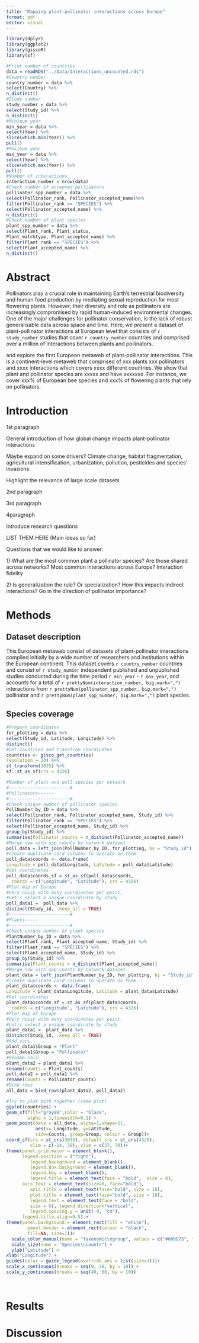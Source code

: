 ```yaml
---
title: "Mapping plant-pollinator interactions across Europe"
format: pdf
editor: visual
---
```


```r
library(dplyr)
library(ggplot2)
library(giscoR)
library(sf)
```


```r
#Print number of countries
data = readRDS("../Data/Interactions_uncounted.rds")
#Country number
country_number = data %>% 
select(Country) %>% 
n_distinct()
#Study number
study_number = data %>% 
select(Study_id) %>% 
n_distinct()
#Minimum year
min_year = data %>% 
select(Year) %>% 
slice(which.min(Year)) %>% 
pull()
#Maximum year
max_year = data %>% 
select(Year) %>% 
slice(which.max(Year)) %>% 
pull()
#Number of interactions
interaction_number = nrow(data)
#Check number of accepted pollinators
pollinator_spp_number = data %>% 
select(Pollinator_rank, Pollinator_accepted_name)%>%
filter(Pollinator_rank == "SPECIES") %>% 
select(Pollinator_accepted_name) %>% 
n_distinct()
#Check number of plant species
plant_spp_number = data %>% 
select(Plant_rank, Plant_status, 
Plant_matchtype, Plant_accepted_name) %>% 
filter(Plant_rank == "SPECIES") %>% 
select(Plant_accepted_name) %>% 
n_distinct()


```


# Abstract

Pollinators play a crucial role in maintaining Earth's terrestrial biodiversity and human food production by mediating sexual reproduction for most flowering plants. However, their diversity and role as pollinators are increasingly compromised by rapid human-induced environmental changes. One of the major challenges for pollinator conservation, is the lack of robust generalisable data across space and time. Here, we present a dataset of plant-pollinator interactions at European level that consists of `r study_number` studies that cover `r country_number` countries and comprised over a million of interactions between plants and pollinators.



and explore the first European metaweb of plant-pollinator interactions. This is a continent-level metaweb that comprised of xxx plants xxx pollinators and xxxx interactions which covers xxxx different countries. We show that plant and pollinator species are xxxxx and have xxxxxxx. For instance, we cover xxx% of European bee species and xxx% of flowering plants that rely on pollinators.

# Introduction

1st paragraph

General introduction of how global change impacts plant-pollinator interactions

Maybe expand on some drivers? Climate change, habitat fragmentation, agricultural intensification, urbanization, pollution, pesticides and species' invasions

Highlight the relevance of large scale datasets

2nd paragraph

3rd paragraph

4paragraph

Introduce research questions

LIST THEM HERE (Main ideas so far)

Questions that we would like to answer:

1\) What are the most common plant a pollinator species? Are those shared across networks? Most common interactions across Europe? Interaction fidelity

2\) Is generalization the rule? Or specialization? How this impacts indirect interactions? Go in the direction of pollinator importance?

# Methods

## Dataset description

This European metaweb consist of datasets of plant-pollinator interactions compiled initially by a wide number of researchers and institutions within the European continent. This dataset covers `r country_number` countries and consist of `r study_number` independent published and unpublished studies conducted during the time period `r min_year` - `r max_year`, and accounts for a total of `r prettyNum(interaction_number, big.mark=",")` interactions from `r prettyNum(pollinator_spp_number, big.mark=",")` pollinator and `r prettyNum(plant_spp_number, big.mark=",")` plant species.

## Species coverage


```r
#Prepare coordinates
for_plotting = data %>% 
select(Study_id, Latitude, Longitude) %>% 
distinct()
#Get countries and transfrom coordinates
countries <- gisco_get_countries(
resolution = 20) %>%
st_transform(3035) %>% 
sf::st_as_sf(crs = 4326)

#Number of plant and poll species per network
#-----------------------#
#Pollinators------
#-----------------------#
#Check unique number of pollinator species
PollNumber_by_ID = data %>% 
select(Pollinator_rank, Pollinator_accepted_name, Study_id) %>% 
filter(Pollinator_rank == "SPECIES") %>% 
select(Pollinator_accepted_name, Study_id) %>% 
group_by(Study_id) %>% 
summarise(Pollinator_counts = n_distinct(Pollinator_accepted_name))
#Merge now with spp counts by network dataset
poll_data = left_join(PollNumber_by_ID, for_plotting, by = "Study_id")
#Create duplicate cord columns to operate on them
poll_data$coords <- data.frame(
Longitude = poll_data$Longitude, Latitude = poll_data$Latitude)
#Set coordinates
poll_data$coords_sf = st_as_sf(poll_data$coords, 
  coords = c("Longitude", "Latitude"), crs = 4326)
#Plot map of Europe
#Very noisy with many coordinates per point,
#Let's select a unique coordinate by study
poll_data1 =  poll_data %>% 
distinct(Study_id, .keep_all = TRUE)
#-----------------------#
#Plants-----
#-----------------------#
#Check unique number of plant species
PlantNumber_by_ID = data %>% 
select(Plant_rank, Plant_accepted_name, Study_id) %>% 
filter(Plant_rank == "SPECIES") %>% 
select(Plant_accepted_name, Study_id) %>% 
group_by(Study_id) %>% 
summarise(Plant_counts = n_distinct(Plant_accepted_name))
#Merge now with spp counts by network dataset
plant_data = left_join(PlantNumber_by_ID, for_plotting, by = "Study_id")
#Create duplicate cord columns to operate on them
plant_data$coords <- data.frame(
Longitude = plant_data$Longitude, Latitude = plant_data$Latitude)
#Set coordinates
plant_data$coords_sf = st_as_sf(plant_data$coords, 
  coords = c("Longitude", "Latitude"), crs = 4326)
#Plot map of Europe
#Very noisy with many coordinates per point,
#Let's select a unique coordinate by study
plant_data1 =  plant_data %>% 
distinct(Study_id, .keep_all = TRUE)
#Add vars
plant_data1$Group = "Plant"
poll_data1$Group = "Pollinator"
#Rename cols
plant_data2 = plant_data1 %>% 
rename(Counts = Plant_counts)
poll_data2 = poll_data1 %>% 
rename(Counts = Pollinator_counts)
#Bind rows
all_data = bind_rows(plant_data2, poll_data2)

#Try to plot both together (same plot)
ggplot(countries) +
geom_sf(fill="gray80",color = "black", 
        alpha = 1,linewidth=0.1) + 
geom_point(data = all_data, alpha=1,shape=21,
           aes(x= Longitude, y=Latitude,
           size=Counts, group=Group, colour = Group))+  
coord_sf(crs = st_crs(3035), default_crs = st_crs(4326),
         xlim = c(-14, 39), ylim = c(37, 70))+
theme(panel.grid.major = element_blank(), 
      legend.position = ("right"),
         legend.background = element_blank(),
         legend.box.background = element_blank(),
         legend.key = element_blank(), 
         legend.title = element_text(face = "bold",  size = 8),
      axis.text = element_text(size=6, face="bold"),
         axis.title = element_text(face="bold", size = 10),
         plot.title = element_text(face="bold", size = 10),
         legend.text = element_text(face = "bold",
         size = 6), legend.direction="vertical",
         legend.spacing.y = unit(-0, "cm"),
      legend.title.align=0.5) +
theme(panel.background = element_rect(fill = "white"),
        panel.border = element_rect(colour = "black",
        fill=NA, size=1))+
  scale_color_manual(name = "Taxonomic\ngroup", values = c("#009E73", "#D55E00")) +
  scale_size(name = "Species\ncounts") +
  ylab("Latitude") +
xlab("Longitude") +
guides(color = guide_legend(override.aes = list(size=3)))+
scale_x_continuous(breaks = seq(0, 20, by = 10)) +
scale_y_continuous(breaks = seq(40, 60, by = 10)) 




```
# Results

# Discussion
